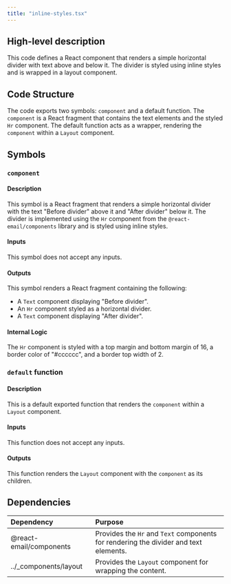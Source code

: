```yaml
---
title: "inline-styles.tsx"
---
```


## High-level description
This code defines a React component that renders a simple horizontal divider with text above and below it. The divider is styled using inline styles and is wrapped in a layout component.

## Code Structure
The code exports two symbols: `component` and a default function. The `component` is a React fragment that contains the text elements and the styled `Hr` component. The default function acts as a wrapper, rendering the `component` within a `Layout` component.

## Symbols

### `component`
#### Description
This symbol is a React fragment that renders a simple horizontal divider with the text "Before divider" above it and "After divider" below it. The divider is implemented using the `Hr` component from the `@react-email/components` library and is styled using inline styles.

#### Inputs
This symbol does not accept any inputs.

#### Outputs
This symbol renders a React fragment containing the following:
- A `Text` component displaying "Before divider".
- An `Hr` component styled as a horizontal divider.
- A `Text` component displaying "After divider".

#### Internal Logic
The `Hr` component is styled with a top margin and bottom margin of 16, a border color of "#cccccc", and a border top width of 2.

### `default` function
#### Description
This is a default exported function that renders the `component` within a `Layout` component.

#### Inputs
This function does not accept any inputs.

#### Outputs
This function renders the `Layout` component with the `component` as its children.

## Dependencies
| Dependency | Purpose |
|:-----------|:--------|
| @react-email/components | Provides the `Hr` and `Text` components for rendering the divider and text elements. |
| ../_components/layout | Provides the `Layout` component for wrapping the content. | 

